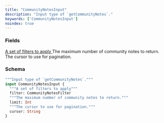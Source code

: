 ```yaml
---
title: "CommunityNotesInput"
description: "Input type of `getCommunityNotes`."
keywords: ['CommunityNotesInput']
noindex: true
---
```


### Fields

<a href="/api-reference/types/communitynotesfilter">
  <ResponseField name="filter" type="CommunityNotesFilter">
    A set of filters to apply
  </ResponseField>
</a>

<ResponseField name="limit" type="Int">
  The maximum number of community notes to return.
</ResponseField>

<ResponseField name="cursor" type="String">
  The cursor to use for pagination.
</ResponseField>

### Schema


```graphql 
"""Input type of `getCommunityNotes`."""
input CommunityNotesInput {
  """A set of filters to apply"""
  filter: CommunityNotesFilter
  """The maximum number of community notes to return."""
  limit: Int
  """The cursor to use for pagination."""
  cursor: String
}
```

